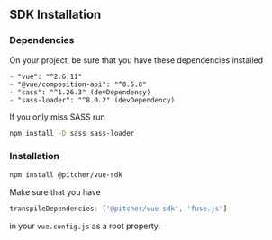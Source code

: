 
<Meta title="Documentation/SDK Installation" />

## SDK Installation

### Dependencies

On your project, be sure that you have these dependencies installed
```
- "vue": "^2.6.11"
- "@vue/composition-api": "^0.5.0"
- "sass": "^1.26.3" (devDependency)
- "sass-loader": "^8.0.2" (devDependency)
```
  

 If you only miss SASS run
 ```bash
 npm install -D sass sass-loader
 ```

### Installation
```bash
npm install @pitcher/vue-sdk
```

Make sure that you have
```javascript
transpileDependencies: ['@pitcher/vue-sdk', 'fuse.js']
```
in your `vue.config.js` as a root property.
```